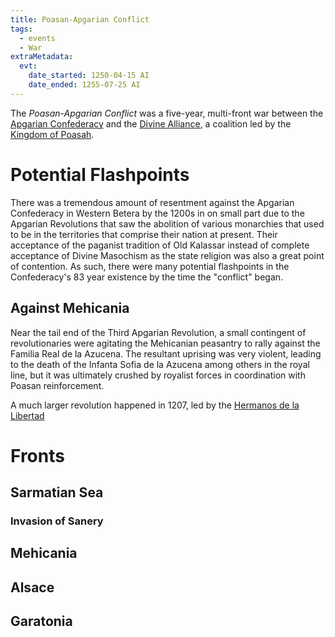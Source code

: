 ```yaml
---
title: Poasan-Apgarian Conflict
tags:
  - events
  - War
extraMetadata:
  evt:
    date_started: 1250-04-15 AI
    date_ended: 1255-07-25 AI
---
```


The *Poasan-Apgarian Conflict* was a five-year, multi-front war between the
[Apgarian Confederacy](../organizations/apgarian-confederacy.mdx) and the
[Divine Alliance](../organizations/divine-alliance.mdx), a coalition led by the
[Kingdom of Poasah](../organizations/kingdom-of-poasah.mdx).

# Potential Flashpoints

There was a tremendous amount of resentment against the Apgarian Confederacy in
Western Betera by the 1200s in on small part due to the Apgarian Revolutions
that saw the abolition of various monarchies that used to be in the territories
that comprise their nation at present. Their acceptance of the paganist
tradition of Old Kalassar instead of complete acceptance of Divine Masochism as
the state religion was also a great point of contention. As such, there were
many potential flashpoints in the Confederacy's 83 year existence by the time
the "conflict" began.

## Against Mehicania

Near the tail end of the Third Apgarian Revolution, a small contingent of
revolutionaries were agitating the Mehicanian peasantry to rally against the
Familia Real de la Azucena. The resultant uprising was very violent, leading to
the death of the Infanta Sofia de la Azucena among others in the royal line, but
it was ultimately crushed by royalist forces in coordination with Poasan
reinforcement.

A much larger revolution happened in 1207, led by the
[Hermanos de la Libertad](../organizations/hermanos-de-la-libertad.mdx)

# Fronts

## Sarmatian Sea

### Invasion of Sanery

## Mehicania

## Alsace

## Garatonia
